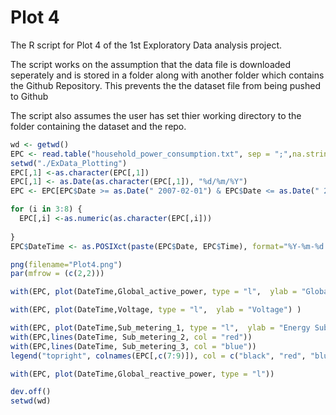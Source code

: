 Plot 4
========================================================

The R script for Plot 4 of the 1st Exploratory Data analysis project.

The script works on the assumption that the data file is downloaded seperately and is stored in a folder along with another folder which contains the Github Repository. This prevents the the dataset file from being pushed to Github


The script also assumes the user has set thier working directory to the folder containing the dataset and the repo.

```r
wd <- getwd()
EPC <- read.table("household_power_consumption.txt", sep = ";",na.strings = "NA", header = TRUE)
setwd("./ExData_Plotting")
EPC[,1] <-as.character(EPC[,1])
EPC[,1] <- as.Date(as.character(EPC[,1]), "%d/%m/%Y")
EPC <- EPC[EPC$Date >= as.Date(" 2007-02-01") & EPC$Date <= as.Date(" 2007-02-02"), ]

for (i in 3:8) {
  EPC[,i] <-as.numeric(as.character(EPC[,i]))
  
}
EPC$DateTime <- as.POSIXct(paste(EPC$Date, EPC$Time), format="%Y-%m-%d %H:%M:%S")

png(filename="Plot4.png")
par(mfrow = (c(2,2)))

with(EPC, plot(DateTime,Global_active_power, type = "l",  ylab = "Global Active Power (Kilowatts)") )

with(EPC, plot(DateTime,Voltage, type = "l",  ylab = "Voltage") )

with(EPC, plot(DateTime,Sub_metering_1, type = "l",  ylab = "Energy Sub Metering") )
with(EPC,lines(DateTime, Sub_metering_2, col = "red"))
with(EPC,lines(DateTime, Sub_metering_3, col = "blue"))
legend("topright", colnames(EPC[,c(7:9)]), col = c("black", "red", "blue"), lty = 1, cex =0.6)

with(EPC, plot(DateTime,Global_reactive_power, type = "l"))

dev.off()
setwd(wd)
```


